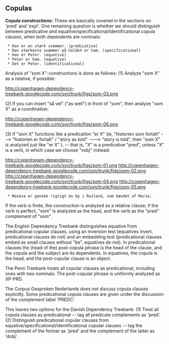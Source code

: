 ==  Copulas ==

'''Copula constructions:''' These are basically covered in the sections on 'pred' and 'expl'. One remaining question is whether we should distinguish between predicative and equative/specificational/identificational copula clauses, when both dependents are nominals:

  * Han er en stærk svømmer. (predicative)
  * Den stærkeste svømmer på holdet er ham. (specificational)
  * Han er Peter. (equative)
  * Peter er ham. (equative)
  * Det er Peter. (identificational)

Analysis of "som X"-constructions is done as follows: (1) Analyze "som X" as a relative, if possible:

http://copenhagen-dependency-treebank.googlecode.com/svn/trunk/figs/som-03.png

(2) If you can insert "så vel" ("as well") in front of "som", then analyze "som X" as a coordination:

http://copenhagen-dependency-treebank.googlecode.com/svn/trunk/figs/som-06.png

(3) If "som X" functions like a predication "er X" (ie, "historien som fortalt" ---&gt; "historien er fortalt" / "story as told" ---&gt; "story is told", then "som X" is analyzed just like "er X" ). -- that is, "X" is a predicative "pred", unless "X" is a verb, in which case we choose "vobj" instead:

http://copenhagen-dependency-treebank.googlecode.com/svn/trunk/figs/som-01.png http://copenhagen-dependency-treebank.googlecode.com/svn/trunk/figs/som-02.png http://copenhagen-dependency-treebank.googlecode.com/svn/trunk/figs/som-04.png http://copenhagen-dependency-treebank.googlecode.com/svn/trunk/figs/som-05.png

  * Moskva er ganske rigtigt en by i Rusland, som hævdet af Marie.

If the verb is finite, the construction is analyzed as a relative clause; if the verb is perfect, "som" is analyzed as the head, and the verb as the "pred" complement of "som".

The English Dependency Treebank distinguishes equative from predicational copular clauses, using an inversion test (equatives invert, predicational clauses do not) and an embedding test (predicational clauses embed as small clauses without "be", equatives do not). In predicational clauses the (head of the) post-copula phrase is the head of the clause, and the copula and the subject are its dependents. In equatives, the copula is the head, and the post-copular clause is an object.

The Penn Treebank treats all copular clauses as predicational, including ones with two nominals. The post-copular phrase is uniformly analyzed as XP-PRD.

The Corpus Gesproken Nederlands does not discuss copula clauses explicitly. Some predicational copula clauses are given under the discussion of the complement label 'PREDC'.

This leaves two options for the Danish Dependency Treebank: (1) Treat all copula clauses as predicational -- tag all predicate complements as 'pred'. (2) Distinguish predicational copular clauses from equative/specificational/identificational copular clauses -- tag the complement of the former as 'pred' and the complement of the latter as 'dobj'.
